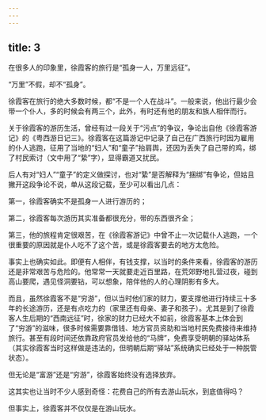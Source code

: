 ```yaml
---
---
---
```

title: 3
---



在很多人的印象里，徐霞客的旅行是“孤身一人，万里远征”。

“万里”不假，却不“孤身”。

徐霞客在旅行的绝大多数时候，都“不是一个人在战斗”。一般来说，他出行最少会带一个仆人，多的时候会有两三个，此外，有时还有他的朋友和族人相伴而行。

关于徐霞客的游历生活，曾经有过一段关于“污点”的争议，争论出自他《徐霞客游记》的《粤西游日记三》。徐霞客在这篇游记中记录了自己在广西旅行时因为雇用的仆人逃跑，征用了当地的“妇人”和“童子”抬肩舆，还因为丢失了自己带的鸡，绑了村民索讨（文中用了“絷”字），显得霸道又扰民。

后人有对“妇人”“童子”的定义做探讨，也对“絷”是否解释为“捆绑”有争论，但姑且撇开这段争论不说，单从这段记载，至少可以看出几点：

第一，徐霞客确实不是孤身一人进行游历的；

第二，徐霞客每次游历其实准备都很充分，带的东西很齐全；

第三，他的旅程肯定很艰苦，在《徐霞客游记》中曾不止一次记载仆人逃跑，一个很重要的原因就是仆人吃不了这个苦，或是徐霞客要去的地方太危险。

事实上也确实如此。即便有人相伴，有钱支撑，以当时的条件来看，徐霞客的游历还是非常艰苦与危险的。他常常一天就要走近百里路，在荒郊野地扎营过夜，碰到高山要爬，遇见怪洞要钻，可以想象，陪伴他的人的心理阴影有多大。

而且，虽然徐霞客不是“穷游”，但以当时他们家的财力，要支撑他进行持续三十多年的长途游历，还是有点吃力的（家里还有母亲、妻子和孩子）。尤其是到了徐霞客人生后期的“西南远征”时，徐家的财力已经大不如前，徐霞客基本上体会到了“穷游”的滋味，很多时候需要靠借钱、地方官员资助和当地村民免费接待来维持旅行。甚至有段时间还依靠政府官员发给他的“马牌”，免费享受明朝的驿站体系（其实徐霞客当时这样做是违法的，但明朝后期“驿站”系统确实已经处于一种脱管状态）。

但无论是“富游”还是“穷游”，徐霞客始终没有选择放弃。

这其实也让当时不少人感到奇怪：花费自己的所有去游山玩水，到底值得吗？

但事实上，徐霞客并不仅仅是在游山玩水。
